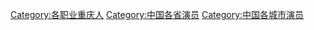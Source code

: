 [[Category:各职业重庆人|Category:各职业重庆人]]
[[Category:中国各省演员|Category:中国各省演员]]
[[Category:中国各城市演员|Category:中国各城市演员]]